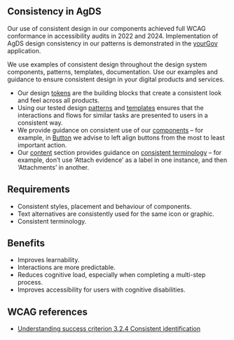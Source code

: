## Consistency in AgDS

Our use of consistent design in our components achieved full WCAG conformance in accessibility audits in 2022 and 2024. Implementation of AgDS design consistency in our patterns is demonstrated in the [yourGov](/yourgov) application.

We use examples of consistent design throughout the design system components, patterns, templates, documentation. Use our examples and guidance to ensure consistent design in your digital products and services.

- Our design [tokens](/foundations/tokens) are the building blocks that create a consistent look and feel across all products.
- Using our tested design [patterns](/patterns) and [templates](/templates) ensures that the interactions and flows for similar tasks are presented to users in a consistent way.
- We provide guidance on consistent use of our [components](/components) – for example, in [Button](/components/button) we advise to left align buttons from the most to least important action.
- Our [content](/content) section provides guidance on [consistent terminology](/content/content-principles#consistent) – for example, don’t use ‘Attach evidence’ as a label in one instance, and then ‘Attachments’ in another.

## Requirements

- Consistent styles, placement and behaviour of components.
- Text alternatives are consistently used for the same icon or graphic.
- Consistent terminology.

## Benefits

- Improves learnability.
- Interactions are more predictable.
- Reduces cognitive load, especially when completing a multi-step process.
- Improves accessibility for users with cognitive disabilities.

## WCAG references

- [Understanding success criterion 3.2.4 Consistent identification](https://www.w3.org/WAI/WCAG21/Understanding/consistent-identification.html)
